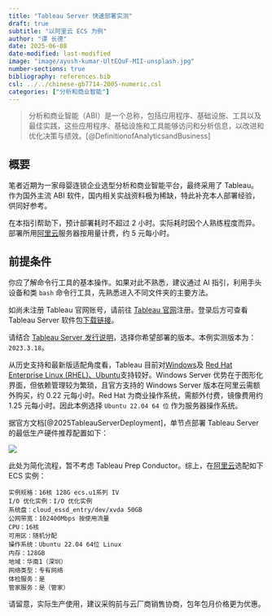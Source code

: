 ```yaml
---
title: "Tableau Server 快速部署实测"
draft: true
subtitle: "以阿里云 ECS 为例"
author: "谭 长德"
date: 2025-06-08
date-modified: last-modified
image: "image/ayush-kumar-UltEQuF-MII-unsplash.jpg"
number-sections: true
bibliography: references.bib
csl: ../../chinese-gb7714-2005-numeric.csl
categories: ["分析和商业智能"]
---
```


> 分析和商业智能（ABI）是一个总称，包括应用程序、基础设施、工具以及最佳实践，这些应用程序、基础设施和工具能够访问和分析信息，以改进和优化决策与绩效。[@DefinitionofAnalyticsandBusiness]

## 概要

笔者近期为一家母婴连锁企业选型分析和商业智能平台，最终采用了 Tableau。作为国外主流 ABI 软件，国内相关实战资料极为稀缺，特此补充本人部署经验，供同好参考。

在本指引帮助下，预计部署耗时不超过 2 小时。实际耗时因个人熟练程度而异。部署所用[阿里云](https://www.aliyun.com/minisite/goods?userCode=6kmca1yh)服务器按用量计费，约 5 元每小时。

## 前提条件

你应了解命令行工具的基本操作。如果对此不熟悉，建议通过 AI 指引，利用手头设备和类 `bash` 命令行工具，先熟悉进入不同文件夹的主要方法。

如尚未注册 Tableau 官网账号，请前往 [Tableau 官网](https://www.tableau.com/)注册。登录后方可查看 Tableau Server 软件包[下载链接](https://www.tableau.com/zh-cn/support/releases/server)。

请结合 [Tableau Server 发行说明](https://help.tableau.com/current/server-linux/zh-cn/whatsnew_server.htm)，选择你希望部署的版本。本例实测版本为：`2023.3.18`。

从历史支持和最新版适配角度看，Tableau 目前对[Windows](https://help.tableau.com/current/server/zh-cn/requ.htm)及 [Red Hat Enterprise Linux (RHEL)、Ubuntu](https://help.tableau.com/current/server-linux/zh-cn/requ.htm)支持较好。Windows Server 优势在于图形化界面，但依赖管理较为繁琐，且官方支持的 Windows Server 版本在阿里云需额外购买，约 0.22 元每小时。Red Hat 为商业操作系统，需额外付费，镜像费用约 1.25 元每小时。因此本例选择 `Ubuntu 22.04 64 位` 作为服务器操作系统。

据官方文档[@2025TableauServerDeployment]，单节点部署 Tableau Server 的最低生产硬件推荐配置如下：

![](image/single_node_hardware_min.png)

此处为简化流程，暂不考虑 Tableau Prep Conductor。综上，在[阿里云](https://www.aliyun.com/minisite/goods?userCode=6kmca1yh)选配如下 ECS 实例：

```text
实例规格：16核 128G ecs.u1系列 IV
I/O 优化实例：I/O 优化实例
系统盘：cloud_essd_entry/dev/xvda 50GB
公网带宽：102400Mbps 按使用流量
CPU：16核
可用区：随机分配
操作系统：Ubuntu 22.04 64位 Linux
内存：128GB
地域：华南1（深圳）
网络类型：专有网络
体检服务：是
管家服务：是（管家）
```

请留意，实际生产使用，建议采购前与云厂商销售协商，包年包月价格更为优惠。